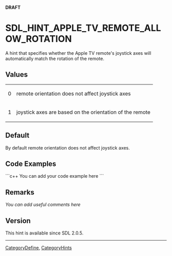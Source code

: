 <span color="red">'''DRAFT'''</span>

<!-- #*^*^*^*^*See http://wiki.libsdl.org/moin.cgi/SGEnumerations for details on editing this page*^*^*^*^* -->


= SDL_HINT_APPLE_TV_REMOTE_ALLOW_ROTATION =
A hint that specifies whether the Apple TV remote's joystick axes will automatically match the rotation of the remote.




== Values ==
{|
|0
|remote orientation does not affect joystick axes
|-
|1
|joystick axes are based on the orientation of the remote
|}


== Default ==
By default remote orientation does not affect joystick axes.


== Code Examples ==
```c++
You can add your code example here
```

<!-- #Leave this section as-is unless you have a code example to put in.  In that case, replace You can add your code example here with your code example following the Style Guide instructions.  Leave the rest of the markup alone and delete this comment. -->


== Remarks ==
''You can add useful comments here''

<!-- #Leave this section as-is unless you have a remark to put in.  In that case, replace ''You can add useful comments here'' with your remark(s) following the Style Guide instructions.  Leave the rest of the markup alone and delete this comment. -->


== Version ==
This hint is available since SDL 2.0.5.

----
[[CategoryDefine]], [[CategoryHints]]
<!-- #See the Style Guide for instructions on editing the footer. -->
